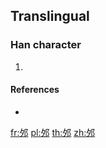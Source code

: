 {{character info/new}}
==Translingual==

===Han character===
{{Han char|rn=163|rad=邑|as=03|sn=6|four=|canj=NINL}}

# {{defn|Han|sort=邑03}}

====References====
* {{Han ref|kx=1268.181|hdz=63755.101|uh=909C|ud=37020}}

[[fr:邜]]
[[pl:邜]]
[[th:邜]]
[[zh:邜]]